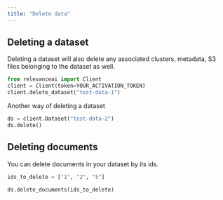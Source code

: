 ```yaml
---
title: "Delete data"
---
```


## Deleting a dataset

Deleting a dataset will also delete any associated clusters, metadata, S3 files belonging to the dataset as well.

```python Python 
from relevanceai import Client
client = Client(token=YOUR_ACTIVATION_TOKEN)
client.delete_dataset("test-data-1")
```

Another way of deleting a dataset

```python Python 
ds = client.Dataset("test-data-2")
ds.delete()
```

## Deleting documents

You can delete documents in your dataset by its ids.

```python Python 
ids_to_delete = ["1", "2", "5"]

ds.delete_documents(ids_to_delete)
```